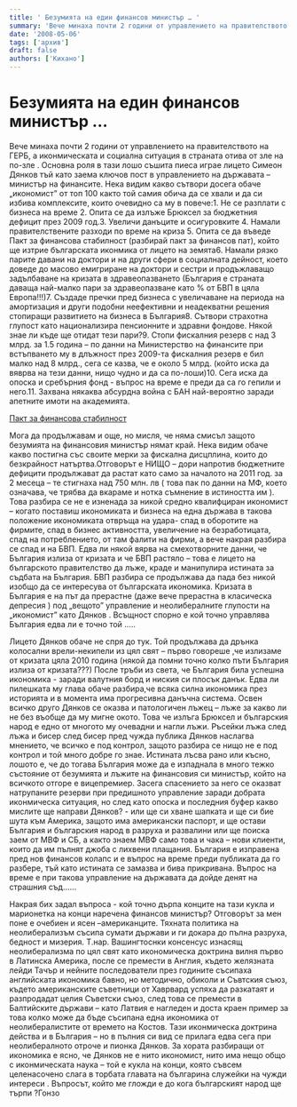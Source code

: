 ```yaml
---
title: ' Безумията на един финансов министър … '
summary: 'Вече минаха почти 2 години от управлението на правителството на ГЕРБ, а иконмическата и социална ситуация в страната отива от зле на по-зле . Основна...'
date: '2008-05-06'
tags: ['архив']
draft: false
authors: ['Кихано']
---
```


# Безумията на един финансов министър …

Вече минаха почти 2 години от управлението на правителството на ГЕРБ, а иконмическата и социална ситуация в страната отива от зле на по-зле . Основна роля в тази лошо съшита пиеса играе лицето Симеон Дянков тъй като заема ключов пост в управлението на държавата – министър на финансите. Нека видим какво сътвори досега обаче „икономист” от топ 100 както той самия обича да се хвали и да си избива комплексите, които очевидно са му в повече:1. Не се разплати с бизнеса на време 2. Опита се да излъже Брюксел за бюджетния дефицит през 2009 год.3. Увеличи данъците и осигуровките 4. Намали правителствените разходи по време на криза 5. Опита се да въведе Пакт за финансова стабилност (разбирай пакт за финансов пат), който ще изтрие българската иконмика от лицето на земята6. Намали рязко парите давани на доктори и на други сфери в социалната дейност, което доведе до масово емигриране на доктори и сестри и продъжлаващо задълбаване на кризата в здравеопазването (България е страната даваща най-малко пари за здравеопазване като % от БВП в цяла Европа!!!)7. Създаде пречки пред бизнеса с увеличаване на периода на амортизация и други подобни неефективни и неадекватни решения стопиращи развитието на бизнеса в България8. Сътвори страхотна глупост като национализира пенсионните и здравни фондове. Някой знае ли къде ще отидат тези пари?9. Стопи фискалния резерв с над 3 млрд. за 1.5 година – по данни на Министерство на финансите при встъпването му в длъжност през 2009-та фискалния резерв е бил малко над 8 млрд., сега се казва, че е около 5 млрд. (който иска да вяврва на тези данни, нищо чудно и да са по-лоши)10. Сега иска да опоска и сребърния фонд - въпрос на време е преди да са го гепили и него.11. Захвана някаква абсурдна война с БАН най-вероятно заради апетните имоти на академията.

[](PaktMiz.html)

[Пакт за финансова стабилност](PaktMiz.html)

Мога да продължавам и още, но мисля, че няма смисъл защото безумията на финансовия министър нямат край. Нека видим обаче какво постигна със своите мерки за фискална дисцплина, които до безкрайност натъртва.Отговорът е НИЩО – дори напротив бюджетните дефицити продължават да растат като само за началото на 2011 год. за 2 месеца – те стигнаха над 750 млн. лв ( това пак по данни на МФ, което означава, че трябва да вкараме и нотка съмнение в истиността им ). Това разбира се не е изненада за никой средно квалифциран икономист – когато поставиш икономиката и бизнеса на една държава в такова положение икономиката отвръща на удара- спад в оборотите на фирмите, спад в бизнес активността, увеличение на безработицата, спад на потреблението, от там фалити на фирми, а вече накрая разбира се спад и на БВП. Едва ли някой вярва на смехотворните данни, че България излиза от кризата и че БВП растяло – това е лицето на българското правителство да лъже, краде и манипулира истината за съдбата на България. БВП разбира се продължава да пада без никой изобщо да се интересува от българската икономика. Кризата в България е на път да прерастне (даже вече прерастна в класическа депресия ) под „вещото” управление и неолибералните глупости на „икономист” като Дянков . Всъщност спорно е кой точно управлява България едва ли е точно той …..

Лицето Дянков обаче не спря до тук. Той продължава да дрънка колосални врели-некипели из цял свят – първо говореше ,че излизаме от кризата цяла 2010 година (някой да помни точно колко пъти България излиза от кризата???) После тръби из света, че България била успешна икономика - заради валутния борд и ниския си плосък данък. Едва ли пилешката му глава обаче разбира,че всяка силна икономика през историята и в момента има прогресивна данъчна система. Освен всичко друго Дянков се оказва и патологичен лъжец – лъже за какво ли не без въобще да му мигне окото. Това че излъга Брюксел и българския народ е едно от многото му очевадни и нагли лъжи. Ръсейки лъжа след лъжа и бисер след бисер пред чужда публика Дянков наслагва мнението, че всичко е под контрол, защото разбира се нищо не е под контрол и той много добре го знае. Истината лъсва рано или късно, лошото е, че до тогава България може да е изпаднала в много тежко състояние от безумията и лъжите на финансовия си министър, който на всичкото отгоре е вицепремиер. Засега спасението за него се оказват натрупаните резерви при предишното управление заради добрата иконмическа ситуация, но след като опоска и последния буфер какво мислите ще направи Дянков? - или ще си хване шапката и ще си бие шута към Америка, защото има американски паспорт, и ще остави България и българския народ в разруха и развалини или ще поиска заем от МВФ и СБ, а както знаем МВФ само това и чака – нови клиенти, които да им пълнят джоба с лихвени плащания. България е изправена пред нов финансов колапс и е въпрос на време преди публиката да го разбере, тъй като истината се замазва и бива прикривана. Въпрос на време е при такова управление на държавата да дойде денят на страшния съд……

Накрая бих задал въпроса - кой точно дърпа конците на тази кукла и марионетка на конци наречена финансов министър? Отговорът за мен поне е очебиен и ясен –американците. Тяхната политика на неолиберализъм съсипа сумати държави и ги докара до пълна разруха, бедност и мизерия. Т.нар. Вашингтоснки консенсус изнасящ неолиберализма по цял свят като икономическа доктрина вилня първо в Латинска Америка, после се премести в Англия, където желязната лейди Тачър и нейните последователи през годините съсипаха английската икономика бавно, но методично, обиколи и Съвтския съюз, където американските съветници от Хаврвард успяха да разкатаят и разпродадат целия Съветски съюз, след това се премести в Балтийските държави – като Латвия е нагледен и доста краен пример за това колко може да бъде съсипана една икономика от неолибералистите от времето на Костов. Тази иконмическа доктрина действа и в България – но в пълния си вид се прилага едва сега при неолибералното отроче и пионка Дянков. За хората разбиращи от икономика е ясно, че Дянков не е нито икономист, нито има нещо общо с иконмическата наука – той е кукла на конци, която съвсем целенасочено слага в торбата главата на българина служейки на чужди интереси . Въпросът, който ме гложди е до кога българският народ ще търпи ?Гонзо
